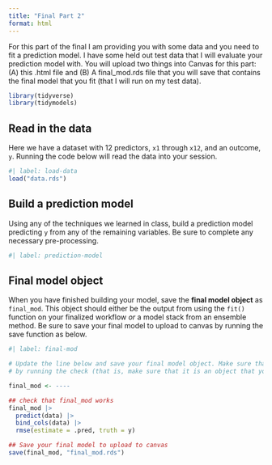 ```yaml
---
title: "Final Part 2"
format: html
---
```


For this part of the final I am providing you with some data and you need to fit a prediction model. I have some held out test data that I will evaluate your prediction model with. You will upload two things into Canvas for this part: (A) this .html file and (B) A final_mod.rds file that you will save that contains the final model that you fit (that I will run on my test data).



```r
library(tidyverse)
library(tidymodels)
```

## Read in the data

Here we have a dataset with 12 predictors, `x1` through `x12`, and an outcome, `y`. Running the code below will read the data into your session.

```r
#| label: load-data
load("data.rds")
```

## Build a prediction model

Using any of the techniques we learned in class, build a prediction model predicting `y` from any of the remaining variables. Be sure to complete any necessary pre-processing.


```r
#| label: prediction-model


```

## Final model object

When you have finished building your model, save the **final model object** as `final_mod`. This object should either be the output from using the `fit()` function on your finalized workflow *or* a model stack from an ensemble method. Be sure to save your final model to upload to canvas by running the save function as below.

```r
#| label: final-mod

# Update the line below and save your final model object. Make sure that it "works"
# by running the check (that is, make sure that it is an object that you can predict from)

final_mod <- ----

## check that final_mod works
final_mod |>
  predict(data) |>
  bind_cols(data) |>
  rmse(estimate = .pred, truth = y)

## Save your final model to upload to canvas
save(final_mod, "final_mod.rds")
```

